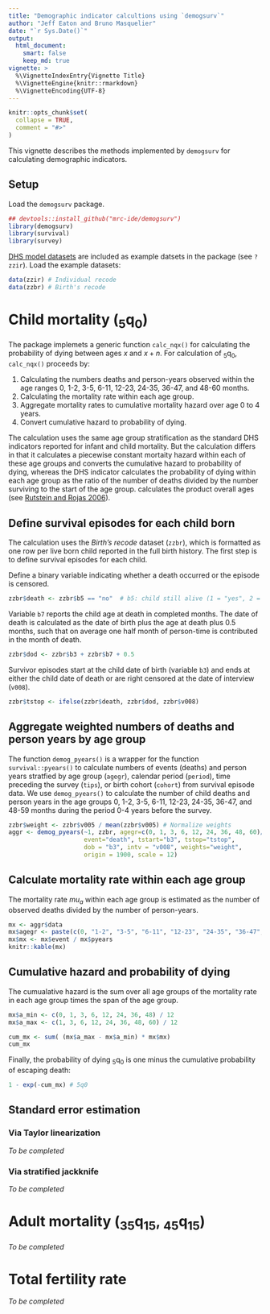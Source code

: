 ```yaml
---
title: "Demographic indicator calcultions using `demogsurv`"
author: "Jeff Eaton and Bruno Masquelier"
date: "`r Sys.Date()`"
output:
  html_document: 
    smart: false
    keep_md: true
vignette: >
  %\VignetteIndexEntry{Vignette Title}
  %\VignetteEngine{knitr::rmarkdown}
  %\VignetteEncoding{UTF-8}
---
```


```r
knitr::opts_chunk$set(
  collapse = TRUE,
  comment = "#>"
)
```

This vignette describes the methods implemented by `demogsurv` for calculating demographic indicators.

## Setup

Load the `demogsurv` package.

```r
## devtools::install_github("mrc-ide/demogsurv")
library(demogsurv)
library(survival)
library(survey)
```

[DHS model datasets](https://dhsprogram.com/data/download-model-datasets.cfm) are included as example datsets in the package (see `?zzir`). Load the example datasets:

```r
data(zzir) # Individual recode
data(zzbr) # Birth's recode
```

# Child mortality (~5~q~0~)

The package implemets a generic function `calc_nqx()` for calculating the 
probability of dying between ages $x$ and $x+n$. For calculation of ~5~q~0~, 
`calc_nqx()` proceeds by:

1. Calculating the numbers deaths and person-years observed within the age ranges
   0, 1-2, 3-5, 6-11, 12-23, 24-35, 36-47, and 48-60 months.
1. Calculating the mortality rate within each age group.
1. Aggregate mortality rates to cumulative mortality hazard over age 0 to 4 years.
1. Convert cumulative hazard to probability of dying.

The calculation uses the same age group stratification as the standard DHS indicators
reported for infant and child mortality. But the calculation differs in that it 
calculates a piecewise constant mortaity hazard within each of these age groups
and converts the cumulative hazard to probability of dying, whereas the DHS indicator
calculates the probability of dying within each age group as the ratio of the number 
of deaths divided by the number surviving to the start of the age group.
calculates the product overall ages (see [Rutstein and Rojas 2006](http://dhsprogram.com/pubs/pdf/DHSG1/Guide_to_DHS_Statistics_29Oct2012_DHSG1.pdf)).

## Define survival episodes for each child born

The calculation uses the _Birth's recode_ dataset (`zzbr`), which is formatted as 
one row per live born child reported in the full birth history. The first step is 
to define survival episodes for each child.

Define a binary variable indicating whether a death occurred or the episode is 
censored.
```r
zzbr$death <- zzbr$b5 == "no"  # b5: child still alive (1 = "yes", 2 = "no")
```

Variable `b7` reports the child age at death in completed months. The date of
death is calculated as the date of birth plus the age at death plus 0.5 months,
such that on average one half month of person-time is contributed in the month
of death.
```r
zzbr$dod <- zzbr$b3 + zzbr$b7 + 0.5
```

Survivor episodes start at the child date of birth (variable `b3`) and ends at 
either the child date of death or are right  censored at the date of interview 
(`v008`).
```r
zzbr$tstop <- ifelse(zzbr$death, zzbr$dod, zzbr$v008)
```

## Aggregate weighted numbers of deaths and person years by age group

The function `demog_pyears()` is a wrapper for the function `survival::pyears()` to 
calculate numbers of events (deaths) and person years stratfied by age group (`agegr`), 
calendar period (`period`), time preceding the survey (`tips`), or birth cohort (`cohort`)
from survival episode data. We use `demog_pyears()` to calculate the number of child
deaths and person years in the age groups 0, 1-2, 3-5, 6-11, 12-23, 24-35, 36-47, 
and 48-59 months during the period 0-4 years before the survey.

```r
zzbr$weight <- zzbr$v005 / mean(zzbr$v005) # Normalize weights
aggr <- demog_pyears(~1, zzbr, agegr=c(0, 1, 3, 6, 12, 24, 36, 48, 60)/12, tips=c(0, 5),
                     event="death", tstart="b3", tstop="tstop",
                     dob = "b3", intv = "v008", weights="weight",
                     origin = 1900, scale = 12)
````

## Calculate mortality rate within each age group

The mortality rate $mu_a$ within each age group is estimated as the number
of observed deaths divided by the number of person-years.

```r
mx <- aggr$data
mx$agegr <- paste(c(0, "1-2", "3-5", "6-11", "12-23", "24-35", "36-47", "48-59"), "months")
mx$mx <- mx$event / mx$pyears
knitr::kable(mx)
```

## Cumulative hazard and probability of dying

The cumualative hazard is the sum over all age groups of the mortality rate
in each age group times the span of the age group.
```r
mx$a_min <- c(0, 1, 3, 6, 12, 24, 36, 48) / 12
mx$a_max <- c(1, 3, 6, 12, 24, 36, 48, 60) / 12

cum_mx <- sum( (mx$a_max - mx$a_min) * mx$mx)
cum_mx
```

Finally, the probability of dying ~5~q~0~ is one minus the cumulative probability
of escaping death:
```r
1 - exp(-cum_mx) # 5q0
```

## Standard error estimation 

### Via Taylor linearization 

_To be completed_

### Via stratified jackknife 

_To be completed_


# Adult mortality (~35~q~15~, ~45~q~15~)

_To be completed_

# Total fertility rate

_To be completed_

